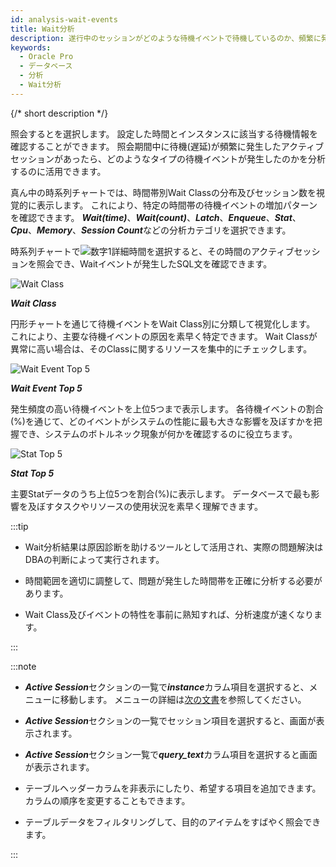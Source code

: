 ```yaml
---
id: analysis-wait-events
title: Wait分析
description: 遂行中のセッションがどのような待機イベントで待機しているのか、頻繁に発生する待機イベントは何なのかを確認することができます。
keywords:
  - Oracle Pro
  - データベース
  - 分析
  - Wait分析
---
```


{/* short description */}

<ShortDesc />

照会する<Cmdname sid="time" className="uitext" />と<Cmdname sid="instance" className="uitext" />を選択します。 設定した時間とインスタンスに該当する待機情報を確認することができます。 照会期間中に待機(遅延)が頻繁に発生したアクティブセッションがあったら、どのようなタイプの待機イベントが発生したのかを分析するのに活用できます。

<ImgLang img='db-analysis-wait-oracle.png' desc='Wait分析' />

真ん中の時系列チャートでは、時間帯別Wait Classの分布及びセッション数を視覚的に表示します。 これにより、特定の時間帯の待機イベントの増加パターンを確認できます。 ***Wait(time)***、***Wait(count)***、***Latch***、***Enqueue***、***Stat***、***Cpu***、***Memory***、***Session Count***などの分析カテゴリを選択できます。

時系列チャートで![数字1](/img/number-01.png)詳細時間を選択すると、その時間のアクティブセッションを照会でき、Waitイベントが発生したSQL文を確認できます。

<Columns>
<Column className="text--left width--50">

![Wait Class](/img/db-analysis-wait-class-oracle.png)

</Column>

<Column className="text--left">

***Wait Class***

円形チャートを通じて待機イベントをWait Class別に分類して視覚化します。 これにより、主要な待機イベントの原因を素早く特定できます。 Wait Classが異常に高い場合は、そのClassに関するリソースを集中的にチェックします。

</Column>
</Columns>

<Columns>
<Column className="text--left width--50">

![Wait Event Top 5](/img/db-analysis-wait-top5-oracle.png)

</Column>

<Column className="text--left">

***Wait Event Top 5***

発生頻度の高い待機イベントを上位5つまで表示します。 各待機イベントの割合(%)を通じて、どのイベントがシステムの性能に最も大きな影響を及ぼすかを把握でき、システムのボトルネック現象が何かを確認するのに役立ちます。

</Column>
</Columns>

<Columns>
<Column className="text--left width--50">

![Stat Top 5](/img/db-analysis-wait-stat-top5-oracle.png)

</Column>

<Column className="text--left">

***Stat Top 5***

主要Statデータのうち上位5つを割合(%)に表示します。 データベースで最も影響を及ぼすタスクやリソースの使用状況を素早く理解できます。

</Column>
</Columns>

:::tip

- Wait分析結果は原因診断を助けるツールとして活用され、実際の問題解決はDBAの判断によって実行されます。

- 時間範囲を適切に調整して、問題が発生した時間帯を正確に分析する必要があります。

- Wait Class及びイベントの特性を事前に熟知すれば、分析速度が速くなります。

:::

:::note

- ***Active Session***セクションの一覧で***instance***カラム項目を選択すると、<Cmdname sid="side_dbMonitoring" className="uitext" />メニューに移動します。 <Cmdname sid="side_dbMonitoring" className="uitext" />メニューの詳細は[次の文書](instance-monitoring)を参照してください。

- ***Active Session***セクションの一覧でセッション項目を選択すると、<Cmdname sid="session_detail" className="uitext" />画面が表示されます。 

- ***Active Session***セクション一覧で***query_text***カラム項目を選択すると<Cmdname sid="TTL06224" className="uitext" />画面が表示されます。

- テーブルヘッダーカラムを非表示にしたり、希望する項目を追加できます。 カラムの順序を変更することもできます。 

- テーブルデータをフィルタリングして、目的のアイテムをすばやく照会できます。 

:::

